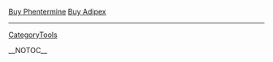 <a href=" http://volny.cz/spalilhost/index.html ">Buy Phentermine</a>
<a href=" http://volny.cz/spalilhost/Buy-Adipex.html ">Buy Adipex</a>
----
[[CategoryTools]]

__NOTOC__